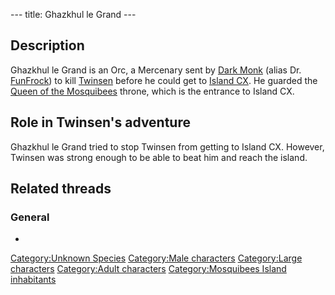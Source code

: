 ---
title: Ghazkhul le Grand
---

{{Character|
Name=Ghazkhul le Grand|
Image=ORC.JPG|
Race=Unknown|
Gender=Male|
Size=Large|
Age=Adult}}

==Description==
Ghazkhul le Grand is an Orc, a Mercenary sent by [[Dark Monk]] (alias Dr. [[FunFrock]]) to kill [[Twinsen]] before he could get to [[Island CX]]. He guarded the [[Queen of the Mosquibees]] throne, which is the entrance to Island CX.

==Role in Twinsen's adventure==
Ghazkhul le Grand tried to stop Twinsen from getting to Island CX. However, Twinsen was strong enough to be able to beat him and reach the island.

==Related threads==
===General===
* {{thread|id=7988|title=Ghazkhul le Grand}}

[[Category:Unknown Species]]
[[Category:Male characters]]
[[Category:Large characters]]
[[Category:Adult characters]]
[[Category:Mosquibees Island inhabitants]]